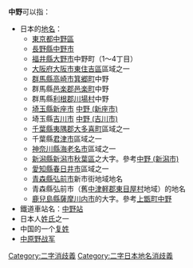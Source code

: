 '''中野'''可以指：
* 日本的[[地名|地名]]：
** [[東京都|東京都]][[中野區|中野區]]
** [[長野縣|長野縣]][[中野市|中野市]]
** [[福井縣|福井縣]][[大野市|大野市]]中野町（1～4丁目）
** [[大阪府|大阪府]][[大阪市|大阪市]][[東住吉區|東住吉區]]區域之一
** [[群馬縣|群馬縣]][[高崎市|高崎市]][[箕郷町|箕郷町]]中野
** 群馬縣[[邑楽郡|邑楽郡]][[邑楽町|邑楽町]]中野
** 群馬縣[[利根郡|利根郡]][[川場村|川場村]]中野
** [[埼玉縣|埼玉縣]][[新座市|新座市]] [[中野_(新座市)|中野 (新座市)]]
** 埼玉縣[[吉川市|吉川市]] [[中野_(吉川市)|中野 (吉川市)]]
** [[千葉縣|千葉縣]][[夷隅郡|夷隅郡]][[大多喜町|大多喜町]]區域之一
** 千葉縣[[君津市|君津市]]區域之一
** [[神奈川縣|神奈川縣]][[海老名市|海老名市]]區域之一
** [[新潟縣|新潟縣]][[新潟市|新潟市]][[秋葉區|秋葉區]]之大字。參考[[中野_(新潟市)|中野 (新潟市)]]
** [[愛知縣|愛知縣]][[春日井市|春日井市]]區域之一
** [[青森縣|青森縣]][[弘前市|弘前市]]新市街地域地名
** 青森縣弘前市（舊[[中津軽郡|中津軽郡]][[東目屋村|東目屋村]]地域）的地名
** [[鹿兒島縣|鹿兒島縣]][[薩摩川内市|薩摩川内市]]的大字。參考[[上甑町中野|上甑町中野]]
* 鐵道車站名：[[中野站|中野站]]
* 日本人[[姓氏|姓氏]]之一
* 中国的一个[[复姓|复姓]]
* [[中原野战军|中原野战军]]
[[Category:二字消歧義|Category:二字消歧義]]
[[Category:二字日本地名消歧義|Category:二字日本地名消歧義]]